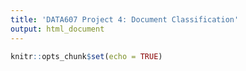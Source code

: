 ```yaml
---
title: 'DATA607 Project 4: Document Classification'
output: html_document
---
```


```r
knitr::opts_chunk$set(echo = TRUE)
```

